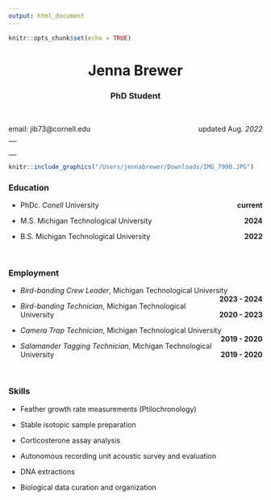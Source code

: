 ```yaml
---
output: html_document
---
```


```r
knitr::opts_chunk$set(echo = TRUE)
```


<center> <h1> Jenna Brewer </h1> </center>

<center> <h3> PhD Student </h3> </center>

<br> 
<p style="text-align:left;">
email: jib73@cornell.edu
<span style="float:right;"> updated Aug. *2022*
</span>
</p>
---
<br>
---

```r
knitr::include_graphics("/Users/jennabrewer/Downloads/IMG_7990.JPG")

```

### Education

- PhDc. *Conell* University [**current**]{style="float:right"}
    
- M.S. Michigan Technological University [**2024**]{style="float:right"}

- B.S. Michigan Technological University [**2022**]{style="float:right"}

<br>

### Employment

- *Bird-banding Crew Leader*, Michigan Technological University [**2023 - 2024**]{style="float:right"}


- *Bird-banding Technician*, Michigan Technological University [**2020 - 2023**]{style="float:right"}
    
    
- *Camera Trap Technician*, Michigan Technological University [**2019 - 2020**]{style="float:right"}


- *Salamander Tagging Technician*, Michigan Technological University [**2019 - 2020**]{style="float:right"}  

<br>

### Skills

- Feather growth rate measurements (Ptilochronology) 

- Stable isotopic sample preparation

- Corticosterone assay analysis

- Autonomous recording unit acoustic survey and evaluation

- DNA extractions

- Biological data curation and organization





